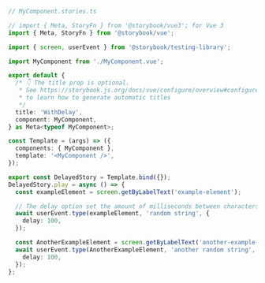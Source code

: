 ```ts
// MyComponent.stories.ts

// import { Meta, StoryFn } from '@storybook/vue3'; for Vue 3
import { Meta, StoryFn } from '@storybook/vue';

import { screen, userEvent } from '@storybook/testing-library';

import MyComponent from './MyComponent.vue';

export default {
  /* 👇 The title prop is optional.
   * See https://storybook.js.org/docs/vue/configure/overview#configure-story-loading
   * to learn how to generate automatic titles
   */
  title: 'WithDelay',
  component: MyComponent,
} as Meta<typeof MyComponent>;

const Template = (args) => ({
  components: { MyComponent },
  template: '<MyComponent />',
});

export const DelayedStory = Template.bind({});
DelayedStory.play = async () => {
  const exampleElement = screen.getByLabelText('example-element');

  // The delay option set the amount of milliseconds between characters being typed
  await userEvent.type(exampleElement, 'random string', {
    delay: 100,
  });

  const AnotherExampleElement = screen.getByLabelText('another-example-element');
  await userEvent.type(AnotherExampleElement, 'another random string', {
    delay: 100,
  });
};
```